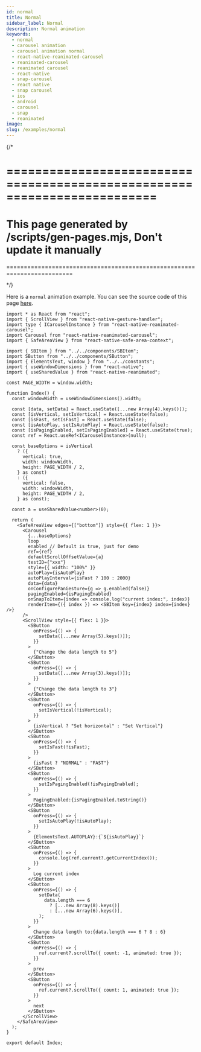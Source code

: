 ```yaml
---
id: normal
title: Normal
sidebar_label: Normal
description: Normal animation
keywords:
  - normal
  - carousel animation
  - carousel animation normal
  - react-native-reanimated-carousel
  - reanimated-carousel
  - reanimated carousel
  - react-native
  - snap-carousel
  - react native
  - snap carousel
  - ios
  - android
  - carousel
  - snap
  - reanimated
image:
slug: /examples/normal
---
```


{/* 

=========================================================================
=========================================================================
This page generated by /scripts/gen-pages.mjs, Don't update it manually 
=========================================================================
=========================================================================

*/}

Here is a `normal` animation example. You can see the source code of this page [here](https://github.com/dohooo/react-native-reanimated-carousel/blob/main/example/app/src/pages/normal/index.tsx).


<Page page='normal' />

```tsx copy
import * as React from "react";
import { ScrollView } from "react-native-gesture-handler";
import type { ICarouselInstance } from "react-native-reanimated-carousel";
import Carousel from "react-native-reanimated-carousel";
import { SafeAreaView } from "react-native-safe-area-context";

import { SBItem } from "../../components/SBItem";
import SButton from "../../components/SButton";
import { ElementsText, window } from "../../constants";
import { useWindowDimensions } from "react-native";
import { useSharedValue } from "react-native-reanimated";

const PAGE_WIDTH = window.width;

function Index() {
  const windowWidth = useWindowDimensions().width;

  const [data, setData] = React.useState([...new Array(4).keys()]);
  const [isVertical, setIsVertical] = React.useState(false);
  const [isFast, setIsFast] = React.useState(false);
  const [isAutoPlay, setIsAutoPlay] = React.useState(false);
  const [isPagingEnabled, setIsPagingEnabled] = React.useState(true);
  const ref = React.useRef<ICarouselInstance>(null);

  const baseOptions = isVertical
    ? ({
      vertical: true,
      width: windowWidth,
      height: PAGE_WIDTH / 2,
    } as const)
    : ({
      vertical: false,
      width: windowWidth,
      height: PAGE_WIDTH / 2,
    } as const);

  const a = useSharedValue<number>(0);

  return (
    <SafeAreaView edges={["bottom"]} style={{ flex: 1 }}>
      <Carousel
        {...baseOptions}
        loop
        enabled // Default is true, just for demo
        ref={ref}
        defaultScrollOffsetValue={a}
        testID={"xxx"}
        style={{ width: "100%" }}
        autoPlay={isAutoPlay}
        autoPlayInterval={isFast ? 100 : 2000}
        data={data}
        onConfigurePanGesture={g => g.enabled(false)}
        pagingEnabled={isPagingEnabled}
        onSnapToItem={index => console.log("current index:", index)}
        renderItem={({ index }) => <SBItem key={index} index={index} />}
      />
      <ScrollView style={{ flex: 1 }}>
        <SButton
          onPress={() => {
            setData([...new Array(5).keys()]);
          }}
        >
          {"Change the data length to 5"}
        </SButton>
        <SButton
          onPress={() => {
            setData([...new Array(3).keys()]);
          }}
        >
          {"Change the data length to 3"}
        </SButton>
        <SButton
          onPress={() => {
            setIsVertical(!isVertical);
          }}
        >
          {isVertical ? "Set horizontal" : "Set Vertical"}
        </SButton>
        <SButton
          onPress={() => {
            setIsFast(!isFast);
          }}
        >
          {isFast ? "NORMAL" : "FAST"}
        </SButton>
        <SButton
          onPress={() => {
            setIsPagingEnabled(!isPagingEnabled);
          }}
        >
          PagingEnabled:{isPagingEnabled.toString()}
        </SButton>
        <SButton
          onPress={() => {
            setIsAutoPlay(!isAutoPlay);
          }}
        >
          {ElementsText.AUTOPLAY}:{`${isAutoPlay}`}
        </SButton>
        <SButton
          onPress={() => {
            console.log(ref.current?.getCurrentIndex());
          }}
        >
          Log current index
        </SButton>
        <SButton
          onPress={() => {
            setData(
              data.length === 6
                ? [...new Array(8).keys()]
                : [...new Array(6).keys()],
            );
          }}
        >
          Change data length to:{data.length === 6 ? 8 : 6}
        </SButton>
        <SButton
          onPress={() => {
            ref.current?.scrollTo({ count: -1, animated: true });
          }}
        >
          prev
        </SButton>
        <SButton
          onPress={() => {
            ref.current?.scrollTo({ count: 1, animated: true });
          }}
        >
          next
        </SButton>
      </ScrollView>
    </SafeAreaView>
  );
}

export default Index;

```
